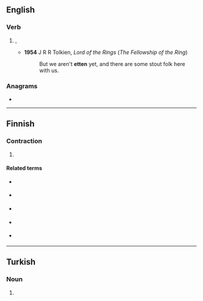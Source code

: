 ==English==

===Verb===
{{head|en|verb form}}

# {{lb|en|dialectal|or|colloquial}} {{alternative form of|en|eaten}}, {{inflection of|en|eat||past|part}}
#* '''1954''' J R R Tolkien, ''Lord of the Rings'' (''The Fellowship of the Ring'')
#*: But we aren't '''etten''' yet, and there are some stout folk here with us.

===Anagrams===
* {{anagrams|en|a=eentt|tenet}}

----

==Finnish==

===Contraction===
{{fi-contr}}

# {{contraction of|fi|[[että]] [[en]]||that not; in 1 st person singular}}
#: {{ux|fi|Ikävää, '''etten''' pääse tulemaan.|It's a pity '''that''' I can '''not''' come.}}
#: {{ux|fi|Ikävää, '''että''' '''en''' pääse tulemaan.|It's a pity '''that''' I can '''not''' come.}}

====Related terms====
* {{l|fi|ettet}} {{q|2nd person singular}}
* {{l|fi|ettei}} {{q|impersonal and 3rd person plural}}
* {{l|fi|ettemme}} {{q|1st person plural}}
* {{l|fi|ettette}} {{q|2nd person plural}}
* {{l|fi|etteivät}} {{q|3rd person plural}}

----

==Turkish==

===Noun===
{{head|tr|noun form}}

# {{inflection of|tr|et||abl|s}}
